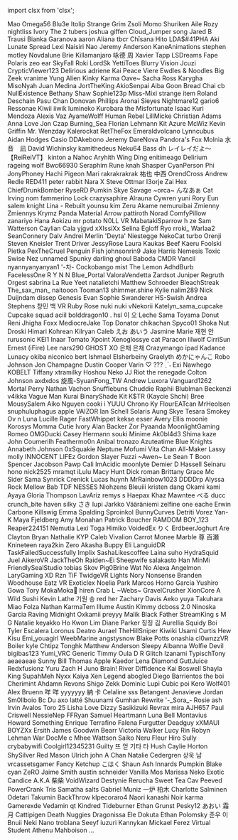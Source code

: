 ﻿import clsx from 'clsx';


<!-- Reminder that not only HTML chars have to be escaped, MDX chars also need to be (such as a space followed by an underscore). -->
<Patronelt k="0" ias="1" sp="0" >Mao</Patronelt> <Patronelt k="0" ias="0" sp="0" >Omega56</Patronelt> <Patronelt k="0" ias="1" sp="0" >Blu3e</Patronelt> <Patronelt k="0" ias="1" sp="0" >Itolip</Patronelt> <Patronelt k="0" ias="1" sp="0" >Strange Grim</Patronelt> 
<Patronelt k="0" ias="1" sp="0" >Zsoli</Patronelt> <Patronelt k="0" ias="0" sp="0" >Momo Shuriken</Patronelt> <Patronelt k="0" ias="1" sp="0" >Aile Rozy</Patronelt> <Patronelt k="0" ias="0" sp="0" >nightliss</Patronelt> <Patronelt k="0" ias="0" sp="0" >Ivory</Patronelt> 
<Patronelt k="0" ias="0" sp="0" >The 2 tubers</Patronelt> <Patronelt k="0" ias="1" sp="0" >joshua giffen</Patronelt> <Patronelt k="0" ias="0" sp="0" >Cloud&#0095;Jumper</Patronelt> <Patronelt k="0" ias="1" sp="0" >song</Patronelt> <Patronelt k="0" ias="0" sp="0" >Jared B Trausi</Patronelt> 
<Patronelt k="0" ias="0" sp="0" >Bianka Garanova</Patronelt> <Patronelt k="0" ias="0" sp="0" >aaron</Patronelt> <Patronelt k="0" ias="0" sp="0" >Aliana</Patronelt> <Patronelt k="0" ias="1" sp="0" >tbcr</Patronelt> <Patronelt k="0" ias="1" sp="0" >Chīsana Hito</Patronelt> 
<Patronelt k="0" ias="0" sp="0" >LDA&#0036;&#0035;41PHA</Patronelt> <Patronelt k="0" ias="0" sp="0" >Aki</Patronelt> <Patronelt k="0" ias="0" sp="0" >Lunate Spread</Patronelt> <Patronelt k="0" ias="0" sp="0" >Lexi</Patronelt> <Patronelt k="0" ias="0" sp="0" >Naisiri Nao</Patronelt> 
<Patronelt k="0" ias="1" sp="0" >Jeremy Anderson</Patronelt> <Patronelt k="0" ias="1" sp="0" >KaneAnimations</Patronelt> <Patronelt k="0" ias="1" sp="0" >stephen motley</Patronelt> <Patronelt k="0" ias="0" sp="0" >Novdalune</Patronelt> <Patronelt k="0" ias="0" sp="0" >Brie</Patronelt> 
<Patronelt k="0" ias="1" sp="0" >Killamanjaro</Patronelt> <Patronelt k="0" ias="1" sp="0" >咏德 周</Patronelt> <Patronelt k="0" ias="1" sp="0" >Xavier Tapp</Patronelt> <Patronelt k="0" ias="0" sp="0" >LSDreams</Patronelt> <Patronelt k="0" ias="1" sp="0" >Fape</Patronelt> 
<Patronelt k="0" ias="0" sp="0" >Polaris</Patronelt> <Patronelt k="0" ias="0" sp="0" >zeo</Patronelt> <Patronelt k="0" ias="1" sp="0" >ear</Patronelt> <Patronelt k="0" ias="1" sp="0" >SkyFall</Patronelt> <Patronelt k="0" ias="0" sp="0" >Roki</Patronelt> 
<Patronelt k="0" ias="1" sp="0" >LordSk</Patronelt> <Patronelt k="0" ias="0" sp="0" >YettiToes</Patronelt> <Patronelt k="0" ias="0" sp="0" >Blurry Vision</Patronelt> <Patronelt k="0" ias="0" sp="0" >Jcuzi</Patronelt> <Patronelt k="0" ias="1" sp="0" >CrypticViewer123</Patronelt> 
<Patronelt k="0" ias="0" sp="0" >Delirious</Patronelt> <Patronelt k="0" ias="0" sp="0" >adriene</Patronelt> <Patronelt k="0" ias="0" sp="0" >Kai Peace</Patronelt> <Patronelt k="0" ias="1" sp="0" >Viere</Patronelt> <Patronelt k="0" ias="0" sp="0" >Ewdles &#0038; Noodles</Patronelt> 
<Patronelt k="0" ias="0" sp="0" >Big Zeek</Patronelt> <Patronelt k="0" ias="1" sp="0" >vranime</Patronelt> <Patronelt k="0" ias="0" sp="0" >Yung Alien</Patronelt> <Patronelt k="0" ias="0" sp="0" >Kinky Karma</Patronelt> <Patronelt k="0" ias="1" sp="0" >Oave&#0126;</Patronelt> 
<Patronelt k="0" ias="0" sp="0" >Sacha Ross</Patronelt> <Patronelt k="0" ias="1" sp="0" >Karygha</Patronelt> <Patronelt k="0" ias="1" sp="0" >MisoNyah</Patronelt> <Patronelt k="0" ias="0" sp="0" >Juan Medina</Patronelt> <Patronelt k="0" ias="1" sp="0" >JortTheKing</Patronelt> 
<Patronelt k="0" ias="1" sp="0" >AkioSenpai</Patronelt> <Patronelt k="0" ias="0" sp="0" >Aiba</Patronelt> <Patronelt k="0" ias="1" sp="0" >Goon</Patronelt> <Patronelt k="0" ias="0" sp="0" >Bread Chai</Patronelt> <Patronelt k="0" ias="0" sp="0" >cb</Patronelt> 
<Patronelt k="0" ias="1" sp="0" >NullExistence</Patronelt> <Patronelt k="0" ias="0" sp="0" >Bethany Shaw</Patronelt> <Patronelt k="0" ias="0" sp="0" >Sophie123p</Patronelt> <Patronelt k="0" ias="0" sp="0" >Miss&#0045;Mixi</Patronelt> <Patronelt k="0" ias="1" sp="0" >strange item</Patronelt> 
<Patronelt k="0" ias="0" sp="0" >Roland Deschain</Patronelt> <Patronelt k="0" ias="1" sp="0" >Pasu Chan</Patronelt> <Patronelt k="0" ias="0" sp="0" >Donovan Phillips</Patronelt> <Patronelt k="0" ias="1" sp="0" >Aronai Sieyes</Patronelt> <Patronelt k="0" ias="0" sp="0" >Nightmare12</Patronelt> 
<Patronelt k="0" ias="0" sp="0" >gario6</Patronelt> <Patronelt k="0" ias="1" sp="0" >Ressonae</Patronelt> <Patronelt k="0" ias="1" sp="0" >Kiwii iiwik</Patronelt> <Patronelt k="0" ias="0" sp="0" >lumineko</Patronelt> <Patronelt k="0" ias="1" sp="0" >Kurobara the Misfortunate</Patronelt> 
<Patronelt k="0" ias="0" sp="0" >Isaac Kuri Mendoza</Patronelt> <Patronelt k="0" ias="1" sp="0" >Alexis Vaz</Patronelt> <Patronelt k="0" ias="0" sp="0" >AyameWolff</Patronelt> <Patronelt k="0" ias="0" sp="0" >Human Rebel</Patronelt> <Patronelt k="0" ias="1" sp="0" >LillMicke</Patronelt> 
<Patronelt k="0" ias="0" sp="0" >Christian Adams</Patronelt> <Patronelt k="0" ias="1" sp="0" >Anna Love</Patronelt> <Patronelt k="0" ias="1" sp="0" >Jon Czap</Patronelt> <Patronelt k="0" ias="1" sp="0" >Burning&#0095;Sea</Patronelt> <Patronelt k="0" ias="1" sp="0" >Florian Lehmann</Patronelt> 
<Patronelt k="0" ias="1" sp="0" >Kit Azure</Patronelt> <Patronelt k="0" ias="0" sp="0" >McWiz</Patronelt> <Patronelt k="0" ias="0" sp="0" >Kevin</Patronelt> <Patronelt k="0" ias="1" sp="0" >Griffin</Patronelt> <Patronelt k="0" ias="1" sp="0" >Mr&#0046; Wenzday</Patronelt> 
<Patronelt k="0" ias="0" sp="0" >Kalerockat</Patronelt> <Patronelt k="0" ias="0" sp="0" >RetTheFox</Patronelt> <Patronelt k="0" ias="0" sp="0" >Emeraldvolcano</Patronelt> <Patronelt k="0" ias="0" sp="0" >Lynncubus</Patronelt> <Patronelt k="0" ias="0" sp="0" >Aidan Hodges</Patronelt> 
<Patronelt k="0" ias="0" sp="0" >Casio</Patronelt> <Patronelt k="0" ias="0" sp="0" >DDAkebono</Patronelt> <Patronelt k="0" ias="1" sp="0" >Jeremy</Patronelt> <Patronelt k="0" ias="0" sp="0" >DareNova</Patronelt> <Patronelt k="0" ias="1" sp="0" >Pandora&#0039;s Fox</Patronelt> 
<Patronelt k="0" ias="1" sp="0" >Molnia</Patronelt> <Patronelt k="0" ias="1" sp="0" >水音　凪</Patronelt> <Patronelt k="0" ias="1" sp="0" >David Wichinsky</Patronelt> <Patronelt k="0" ias="0" sp="0" >kamithedeus</Patronelt> <Patronelt k="0" ias="1" sp="0" >Neku64</Patronelt> 
<Patronelt k="0" ias="0" sp="0" >Bass</Patronelt> <Patronelt k="0" ias="1" sp="0" >dh</Patronelt> <Patronelt k="0" ias="1" sp="0" >レイレイだよ～ 【ReiReiVT】</Patronelt> <Patronelt k="0" ias="0" sp="0" >kinton</Patronelt> <Patronelt k="0" ias="0" sp="0" >a</Patronelt> 
<Patronelt k="0" ias="0" sp="0" >Nahoc</Patronelt> <Patronelt k="0" ias="1" sp="0" >Aryhith</Patronelt> <Patronelt k="0" ias="0" sp="0" >Wing Ding</Patronelt> <Patronelt k="0" ias="1" sp="0" >enitimeago</Patronelt> <Patronelt k="0" ias="1" sp="0" >Delirium</Patronelt> 
<Patronelt k="0" ias="1" sp="0" >rageing wolf</Patronelt> <Patronelt k="0" ias="0" sp="0" >Bwc66930</Patronelt> <Patronelt k="0" ias="0" sp="0" >Seraphim Rune</Patronelt> <Patronelt k="0" ias="1" sp="0" >knah</Patronelt> <Patronelt k="0" ias="1" sp="0" >Shasper</Patronelt> 
<Patronelt k="0" ias="1" sp="0" >CyanPerson</Patronelt> <Patronelt k="0" ias="1" sp="0" >Phi</Patronelt> <Patronelt k="0" ias="1" sp="0" >JonyPhoney</Patronelt> <Patronelt k="0" ias="1" sp="0" >Hachi Pigeon</Patronelt> <Patronelt k="0" ias="0" sp="0" >Mari</Patronelt> 
<Patronelt k="0" ias="0" sp="0" >rakrakrakrak</Patronelt> <Patronelt k="0" ias="1" sp="0" >祐也 中西</Patronelt> <Patronelt k="0" ias="0" sp="0" >OrendCross</Patronelt> <Patronelt k="0" ias="1" sp="0" >Andrew Redle</Patronelt> <Patronelt k="0" ias="0" sp="0" >RED411</Patronelt> 
<Patronelt k="0" ias="0" sp="0" >peter rabbit</Patronelt> <Patronelt k="0" ias="0" sp="0" >Nara X</Patronelt> <Patronelt k="0" ias="1" sp="0" >Steve Ottmar</Patronelt> <Patronelt k="0" ias="1" sp="0" >I3orje</Patronelt> <Patronelt k="0" ias="0" sp="0" >Zai Hex</Patronelt> 
<Patronelt k="0" ias="0" sp="0" >ChiefDrunkBomber</Patronelt> <Patronelt k="0" ias="1" sp="0" >RyseRD</Patronelt> <Patronelt k="0" ias="1" sp="0" >Pumkin</Patronelt> <Patronelt k="0" ias="0" sp="0" >Skye Savage</Patronelt> <Patronelt k="0" ias="1" sp="0" >&#0126;orca&#0126;</Patronelt> 
<Patronelt k="0" ias="0" sp="0" >んなあぁ</Patronelt> <Patronelt k="0" ias="1" sp="0" >Cat Irving</Patronelt> <Patronelt k="0" ias="0" sp="0" >nom</Patronelt> <Patronelt k="0" ias="1" sp="0" >fammerino</Patronelt> <Patronelt k="0" ias="0" sp="0" >Lock</Patronelt> 
<Patronelt k="0" ias="0" sp="0" >crazysaphire</Patronelt> <Patronelt k="0" ias="0" sp="0" >Alrauna</Patronelt> <Patronelt k="0" ias="0" sp="0" >Cywren</Patronelt> <Patronelt k="0" ias="0" sp="0" >yuni</Patronelt> <Patronelt k="0" ias="0" sp="0" >Rory</Patronelt> 
<Patronelt k="0" ias="1" sp="0" >Eun</Patronelt> <Patronelt k="0" ias="0" sp="0" >salem knight</Patronelt> <Patronelt k="0" ias="0" sp="0" >Lina &#0045; Rebuilt</Patronelt> <Patronelt k="0" ias="1" sp="0" >younsu kim</Patronelt> <Patronelt k="0" ias="1" sp="0" >Zeru Akame</Patronelt> 
<Patronelt k="0" ias="1" sp="0" >nemuruibai</Patronelt> <Patronelt k="0" ias="1" sp="0" >Zmienny Zmiennys</Patronelt> <Patronelt k="0" ias="0" sp="0" >Krymz Panda</Patronelt> <Patronelt k="0" ias="0" sp="0" >Material Arrow</Patronelt> <Patronelt k="0" ias="0" sp="0" >pattiroth</Patronelt> 
<Patronelt k="0" ias="1" sp="0" >Norad</Patronelt> <Patronelt k="0" ias="0" sp="0" >ComfyPillow</Patronelt> <Patronelt k="0" ias="0" sp="0" >zanariyo</Patronelt> <Patronelt k="0" ias="0" sp="0" >Hana</Patronelt> <Patronelt k="0" ias="1" sp="0" >Aokizu</Patronelt> 
<Patronelt k="0" ias="0" sp="0" >mr potato</Patronelt> <Patronelt k="0" ias="0" sp="0" >N0LL VR</Patronelt> <Patronelt k="0" ias="0" sp="0" >MabatakiSparrow</Patronelt> <Patronelt k="0" ias="1" sp="0" >h ze</Patronelt> <Patronelt k="0" ias="1" sp="0" >Sam Watterson</Patronelt> 
<Patronelt k="0" ias="1" sp="0" >Caylian Cala</Patronelt> <Patronelt k="0" ias="0" sp="0" >yjgvd</Patronelt> <Patronelt k="0" ias="0" sp="0" >xXIssiXx</Patronelt> <Patronelt k="0" ias="0" sp="0" >Selina Egloff</Patronelt> <Patronelt k="0" ias="1" sp="0" >Ryo</Patronelt> 
<Patronelt k="0" ias="1" sp="0" >rroki&#0095;</Patronelt> <Patronelt k="0" ias="0" sp="0" >Warlaa2</Patronelt> <Patronelt k="0" ias="0" sp="0" >SeanConnery</Patronelt> <Patronelt k="0" ias="0" sp="0" >Dalv Andrei</Patronelt> <Patronelt k="0" ias="0" sp="0" >Merlin &#0039;Deyta&#0039; Niestegge</Patronelt> 
<Patronelt k="0" ias="1" sp="0" >NekoCat</Patronelt> <Patronelt k="0" ias="0" sp="0" >turbo</Patronelt> <Patronelt k="0" ias="0" sp="0" >Orenji</Patronelt> <Patronelt k="0" ias="1" sp="0" >Steven Kneisler</Patronelt> <Patronelt k="0" ias="0" sp="0" >Trent Driver</Patronelt> 
<Patronelt k="0" ias="0" sp="0" >JessyRose</Patronelt> <Patronelt k="0" ias="0" sp="0" >Laura Kaukas</Patronelt> <Patronelt k="0" ias="0" sp="0" >Beef Kaeru</Patronelt> <Patronelt k="0" ias="1" sp="0" >Foolski</Patronelt> <Patronelt k="0" ias="1" sp="0" >Pietka</Patronelt> 
<Patronelt k="0" ias="0" sp="0" >PexTheCruel</Patronelt> <Patronelt k="0" ias="0" sp="0" >Penguin Fish</Patronelt> <Patronelt k="0" ias="1" sp="0" >johnsonrin9</Patronelt> <Patronelt k="0" ias="0" sp="0" >Jake Harris</Patronelt> <Patronelt k="0" ias="0" sp="0" >Nemesis</Patronelt> 
<Patronelt k="0" ias="0" sp="0" >Toxic Swise</Patronelt> <Patronelt k="0" ias="0" sp="0" >Nez</Patronelt> <Patronelt k="0" ias="1" sp="0" >unnamed</Patronelt> <Patronelt k="0" ias="1" sp="0" >Spunky</Patronelt> <Patronelt k="0" ias="0" sp="0" >darling ghoul</Patronelt> 
<Patronelt k="0" ias="0" sp="0" >Baboda</Patronelt> <Patronelt k="0" ias="0" sp="0" >CMDR Vancil</Patronelt> <Patronelt k="0" ias="0" sp="0" >nyannyanyanyan1</Patronelt> <Patronelt k="0" ias="0" sp="0" >&#0039;&#0045;차&#0045;</Patronelt> <Patronelt k="0" ias="1" sp="0" >Cockobango</Patronelt> 
<Patronelt k="0" ias="1" sp="0" >mist</Patronelt> <Patronelt k="0" ias="0" sp="0" >The Lemon</Patronelt> <Patronelt k="0" ias="1" sp="0" >AdhdBurb</Patronelt> <Patronelt k="0" ias="0" sp="0" >FacelessOne</Patronelt> <Patronelt k="0" ias="0" sp="0" >R Y N N</Patronelt> 
<Patronelt k="0" ias="0" sp="0" >Blue&#0095;Portal</Patronelt> <Patronelt k="0" ias="0" sp="0" >ValoraVendetta</Patronelt> <Patronelt k="0" ias="0" sp="0" >Zardsot</Patronelt> <Patronelt k="0" ias="0" sp="0" >Juniper Regruth</Patronelt> <Patronelt k="0" ias="0" sp="0" >Orgest</Patronelt> 
<Patronelt k="0" ias="0" sp="0" >sabrina La Rue</Patronelt> <Patronelt k="0" ias="0" sp="0" >Yeet</Patronelt> <Patronelt k="0" ias="0" sp="0" >natalietchi</Patronelt> <Patronelt k="0" ias="1" sp="0" >Matthew Schroeder</Patronelt> <Patronelt k="0" ias="0" sp="0" >BleachStreak</Patronelt> 
<Patronelt k="0" ias="1" sp="0" >The&#0095;sax&#0095;man&#0095;</Patronelt> <Patronelt k="0" ias="0" sp="0" >naitooon</Patronelt> <Patronelt k="0" ias="0" sp="0" >Tooman13</Patronelt> <Patronelt k="0" ias="0" sp="0" >shimmer&#0046;shine</Patronelt> <Patronelt k="0" ias="0" sp="0" >Kylie</Patronelt> 
<Patronelt k="0" ias="1" sp="0" >nalim289</Patronelt> <Patronelt k="0" ias="0" sp="0" >Nick Duijndam</Patronelt> <Patronelt k="0" ias="0" sp="0" >dissep</Patronelt> <Patronelt k="0" ias="0" sp="0" >Genesis Evan</Patronelt> <Patronelt k="0" ias="0" sp="0" >Sophie</Patronelt> 
<Patronelt k="0" ias="1" sp="0" >Swanderer</Patronelt> <Patronelt k="0" ias="0" sp="0" >HS&#0045;Swish</Patronelt> <Patronelt k="0" ias="0" sp="0" >Andrea Stephens</Patronelt> <Patronelt k="0" ias="1" sp="0" >창민 백</Patronelt> <Patronelt k="0" ias="0" sp="0" >VR Ruby Rose</Patronelt> 
<Patronelt k="0" ias="0" sp="0" >nuki nuki</Patronelt> <Patronelt k="0" ias="0" sp="0" >vNekorii</Patronelt> <Patronelt k="0" ias="0" sp="0" >Katelyn&#0095;sama&#0095;cupcake Cupcake squad</Patronelt> <Patronelt k="0" ias="0" sp="0" >aciil</Patronelt> <Patronelt k="0" ias="1" sp="0" >bolddragon10 &#0046;</Patronelt> 
<Patronelt k="0" ias="0" sp="0" >hsl</Patronelt> <Patronelt k="0" ias="0" sp="0" >이 오</Patronelt> <Patronelt k="0" ias="1" sp="0" >Leche Sama</Patronelt> <Patronelt k="0" ias="0" sp="0" >Toyama</Patronelt> <Patronelt k="0" ias="0" sp="0" >Donut</Patronelt> 
<Patronelt k="0" ias="0" sp="0" >Reni</Patronelt> <Patronelt k="0" ias="0" sp="0" >Jhigha</Patronelt> <Patronelt k="0" ias="0" sp="0" >Foxx</Patronelt> <Patronelt k="0" ias="0" sp="0" >MediocreJake</Patronelt> <Patronelt k="0" ias="0" sp="0" >Top Donator</Patronelt> 
<Patronelt k="0" ias="0" sp="0" >chikachan</Patronelt> <Patronelt k="0" ias="0" sp="0" >Spyco01</Patronelt> <Patronelt k="0" ias="0" sp="0" >Shoka Nut</Patronelt> <Patronelt k="0" ias="0" sp="0" >Droski</Patronelt> <Patronelt k="0" ias="1" sp="0" >Himari</Patronelt> 
<Patronelt k="0" ias="1" sp="0" >Kohrean</Patronelt> <Patronelt k="0" ias="0" sp="0" >Kilryan</Patronelt> <Patronelt k="0" ias="1" sp="0" >Caleb</Patronelt> <Patronelt k="0" ias="1" sp="0" >えお あいう</Patronelt> <Patronelt k="0" ias="0" sp="0" >Jasmine Marie</Patronelt> 
<Patronelt k="0" ias="0" sp="0" >재현 안</Patronelt> <Patronelt k="0" ias="0" sp="0" >rurusonic</Patronelt> <Patronelt k="0" ias="1" sp="0" >KEI1</Patronelt> <Patronelt k="0" ias="0" sp="0" >Inaar</Patronelt> <Patronelt k="0" ias="1" sp="0" >Tomato</Patronelt> 
<Patronelt k="0" ias="1" sp="0" >Xpoint</Patronelt> <Patronelt k="0" ias="0" sp="0" >Xenoglossye</Patronelt> <Patronelt k="0" ias="1" sp="0" >cat</Patronelt> <Patronelt k="0" ias="0" sp="0" >Paracon</Patronelt> <Patronelt k="0" ias="1" sp="0" >lilwolf</Patronelt> 
<Patronelt k="0" ias="0" sp="0" >CirriSun</Patronelt> <Patronelt k="0" ias="0" sp="0" >Ernest &#0040;iFire&#0041; Lee</Patronelt> <Patronelt k="0" ias="0" sp="0" >nars290</Patronelt> <Patronelt k="0" ias="0" sp="0" >GHOST XO</Patronelt> <Patronelt k="0" ias="1" sp="0" >은채 은채</Patronelt> 
<Patronelt k="0" ias="1" sp="0" >Crazymango</Patronelt> <Patronelt k="0" ias="0" sp="0" >ipad</Patronelt> <Patronelt k="0" ias="0" sp="0" >Kadance Lunacy</Patronelt> <Patronelt k="0" ias="0" sp="0" >okiba niconico</Patronelt> <Patronelt k="0" ias="0" sp="0" >bert</Patronelt> 
<Patronelt k="0" ias="1" sp="0" >Ishmael Elsherbeiny</Patronelt> <Patronelt k="0" ias="1" sp="0" >Graelyth</Patronelt> <Patronelt k="0" ias="0" sp="0" >めかにゃんこ</Patronelt> <Patronelt k="0" ias="1" sp="0" >Robo Johnson</Patronelt> <Patronelt k="0" ias="1" sp="0" >Jon Champagne</Patronelt> 
<Patronelt k="0" ias="1" sp="0" >Dustin Cooper</Patronelt> <Patronelt k="0" ias="1" sp="0" >Varin</Patronelt> <Patronelt k="0" ias="0" sp="0" >♡ &#0063;&#0063;&#0063; ˎˊ˗</Patronelt> <Patronelt k="0" ias="0" sp="0" >Exi Nawhego</Patronelt> <Patronelt k="0" ias="1" sp="0" >KOBELT</Patronelt> 
<Patronelt k="0" ias="0" sp="0" >Tiffany</Patronelt> <Patronelt k="0" ias="0" sp="0" >xtramilky</Patronelt> <Patronelt k="0" ias="0" sp="0" >Hoshou Neko</Patronelt> <Patronelt k="0" ias="1" sp="0" >JJ</Patronelt> <Patronelt k="0" ias="1" sp="0" >Riot the renegade</Patronelt> 
<Patronelt k="0" ias="1" sp="0" >Colton Johnson</Patronelt> <Patronelt k="0" ias="0" sp="0" >axdxdos</Patronelt> <Patronelt k="0" ias="0" sp="0" >旋風&#0045;SyuanFong&#0095;TW</Patronelt> <Patronelt k="0" ias="0" sp="0" >Andrew</Patronelt> <Patronelt k="0" ias="1" sp="0" >Luxora</Patronelt> 
<Patronelt k="0" ias="0" sp="0" >Vanguard1262</Patronelt> <Patronelt k="0" ias="0" sp="0" >Mortal</Patronelt> <Patronelt k="0" ias="0" sp="0" >Perry</Patronelt> <Patronelt k="0" ias="0" sp="0" >Nathan Vachon</Patronelt> <Patronelt k="0" ias="0" sp="0" >Snufflebuns</Patronelt> 
<Patronelt k="0" ias="0" sp="0" >Chuddie</Patronelt> <Patronelt k="0" ias="1" sp="0" >Raphii</Patronelt> <Patronelt k="0" ias="1" sp="0" >Blublman</Patronelt> <Patronelt k="0" ias="0" sp="0" >Beckenzi</Patronelt> <Patronelt k="0" ias="1" sp="0" >v4ikka</Patronelt> 
<Patronelt k="0" ias="0" sp="0" >Vague Man</Patronelt> <Patronelt k="0" ias="1" sp="0" >Kurai</Patronelt> <Patronelt k="0" ias="0" sp="0" >BinaryShade</Patronelt> <Patronelt k="0" ias="1" sp="0" >Kit</Patronelt> <Patronelt k="0" ias="0" sp="0" >K&#0036;TR &#0040;Kaycie Shchi&#0041;</Patronelt> 
<Patronelt k="0" ias="0" sp="0" >Bree</Patronelt> <Patronelt k="0" ias="0" sp="0" >MousySalem</Patronelt> <Patronelt k="0" ias="1" sp="0" >Aiko Nguyen</Patronelt> <Patronelt k="0" ias="0" sp="0" >cooki i</Patronelt> <Patronelt k="0" ias="0" sp="0" >YUUU</Patronelt> 
<Patronelt k="0" ias="1" sp="0" >Chrono Ky</Patronelt> <Patronelt k="0" ias="0" sp="0" >FlourEATcan</Patronelt> <Patronelt k="0" ias="0" sp="0" >MrHeolsen</Patronelt> <Patronelt k="0" ias="1" sp="0" >snuphuluphagus</Patronelt> <Patronelt k="0" ias="0" sp="0" >apple</Patronelt> 
<Patronelt k="0" ias="1" sp="0" >VAIZOR</Patronelt> <Patronelt k="0" ias="1" sp="0" >Ian Schell</Patronelt> <Patronelt k="0" ias="1" sp="0" >Solaris Aung</Patronelt> <Patronelt k="0" ias="1" sp="0" >Skye</Patronelt> <Patronelt k="0" ias="1" sp="0" >Tesara</Patronelt> 
<Patronelt k="0" ias="0" sp="0" >Smokey Ov</Patronelt> <Patronelt k="0" ias="0" sp="0" >n</Patronelt> <Patronelt k="0" ias="1" sp="0" >Luna Lucille</Patronelt> <Patronelt k="0" ias="0" sp="0" >Rager</Patronelt> <Patronelt k="0" ias="0" sp="0" >FastWhippet</Patronelt> 
<Patronelt k="0" ias="1" sp="0" >kekse esser</Patronelt> <Patronelt k="0" ias="0" sp="0" >Avery Ellis</Patronelt> <Patronelt k="0" ias="0" sp="0" >moonie</Patronelt> <Patronelt k="0" ias="0" sp="0" >Korosys</Patronelt> <Patronelt k="0" ias="1" sp="0" >Momma Cutie</Patronelt> 
<Patronelt k="0" ias="1" sp="0" >Ivory</Patronelt> <Patronelt k="0" ias="0" sp="0" >Alan Backer</Patronelt> <Patronelt k="0" ias="1" sp="0" >Zor</Patronelt> <Patronelt k="0" ias="1" sp="0" >Pyaanda</Patronelt> <Patronelt k="0" ias="0" sp="0" >MoonlightGaming</Patronelt> 
<Patronelt k="0" ias="0" sp="0" >Romeo</Patronelt> <Patronelt k="0" ias="1" sp="0" >OMGDucki</Patronelt> <Patronelt k="0" ias="0" sp="0" >Casey Hermann</Patronelt> <Patronelt k="0" ias="0" sp="0" >souki</Patronelt> <Patronelt k="0" ias="0" sp="0" >Minime</Patronelt> 
<Patronelt k="0" ias="0" sp="0" >Ak0bl4d3</Patronelt> <Patronelt k="0" ias="0" sp="0" >Shima kaze</Patronelt> <Patronelt k="0" ias="0" sp="0" >John Coumerilh</Patronelt> <Patronelt k="0" ias="0" sp="0" >Feathermo0n</Patronelt> <Patronelt k="0" ias="0" sp="0" >Anibal</Patronelt> 
<Patronelt k="0" ias="1" sp="0" >tronazo</Patronelt> <Patronelt k="0" ias="0" sp="0" >Azuteatime</Patronelt> <Patronelt k="0" ias="0" sp="0" >Blue Knights</Patronelt> <Patronelt k="0" ias="1" sp="0" >Annabeth Johnson</Patronelt> <Patronelt k="0" ias="1" sp="0" >0xSquakie</Patronelt> 
<Patronelt k="0" ias="1" sp="0" >Neptune Mofumi</Patronelt> <Patronelt k="0" ias="1" sp="0" >Vita Chan</Patronelt> <Patronelt k="0" ias="0" sp="0" >All&#0045;Maker</Patronelt> <Patronelt k="0" ias="1" sp="0" >Lassy</Patronelt> <Patronelt k="0" ias="1" sp="0" >molly</Patronelt> 
<Patronelt k="0" ias="1" sp="0" >INNOCENT LIFEz</Patronelt> <Patronelt k="0" ias="1" sp="0" >Gordon Slayer</Patronelt> <Patronelt k="0" ias="0" sp="0" >Fuzzi</Patronelt> <Patronelt k="0" ias="1" sp="0" >&#0126;Awen&#0126;</Patronelt> <Patronelt k="0" ias="0" sp="0" >Le Sean T Boon</Patronelt> 
<Patronelt k="0" ias="0" sp="0" >Spencer Jacobson</Patronelt> <Patronelt k="0" ias="0" sp="0" >Pawp</Patronelt> <Patronelt k="0" ias="1" sp="0" >Cali</Patronelt> <Patronelt k="0" ias="0" sp="0" >ImAcidic</Patronelt> <Patronelt k="0" ias="1" sp="0" >moonlyte</Patronelt> 
<Patronelt k="0" ias="1" sp="0" >Demier D Hassell</Patronelt> <Patronelt k="0" ias="0" sp="0" >Seinaru hono</Patronelt> <Patronelt k="0" ias="1" sp="0" >nick2525</Patronelt> <Patronelt k="0" ias="0" sp="0" >mramqt</Patronelt> <Patronelt k="0" ias="1" sp="0" >iLulu</Patronelt> 
<Patronelt k="0" ias="1" sp="0" >Macy Hunt</Patronelt> <Patronelt k="0" ias="0" sp="0" >Dick roman</Patronelt> <Patronelt k="0" ias="0" sp="0" >Brittany</Patronelt> <Patronelt k="0" ias="1" sp="0" >Grace Mc</Patronelt> <Patronelt k="0" ias="1" sp="0" >Sider Sama</Patronelt> 
<Patronelt k="0" ias="1" sp="0" >Synrick Crenick</Patronelt> <Patronelt k="0" ias="1" sp="0" >Lucas huynh</Patronelt> <Patronelt k="0" ias="0" sp="0" >MrRainbow1023</Patronelt> <Patronelt k="0" ias="1" sp="0" >DDDDrp</Patronelt> <Patronelt k="0" ias="0" sp="0" >Alyssa Rock</Patronelt> 
<Patronelt k="0" ias="0" sp="0" >Mellow</Patronelt> <Patronelt k="0" ias="1" sp="0" >Bab</Patronelt> <Patronelt k="0" ias="1" sp="0" >TDF</Patronelt> <Patronelt k="0" ias="1" sp="0" >NESSES</Patronelt> <Patronelt k="0" ias="0" sp="0" >Niohzens</Patronelt> 
<Patronelt k="0" ias="0" sp="0" >Bleuiii</Patronelt> <Patronelt k="0" ias="1" sp="0" >kristen dang</Patronelt> <Patronelt k="0" ias="0" sp="0" >Okami kami</Patronelt> <Patronelt k="0" ias="0" sp="0" >Ayaya</Patronelt> <Patronelt k="0" ias="1" sp="0" >Gloria Thompson</Patronelt> 
<Patronelt k="0" ias="0" sp="0" >LavAriz</Patronelt> <Patronelt k="0" ias="1" sp="0" >remys s</Patronelt> <Patronelt k="0" ias="1" sp="0" >Haepax</Patronelt> <Patronelt k="0" ias="1" sp="0" >Khaz</Patronelt> <Patronelt k="0" ias="1" sp="0" >Mawntee</Patronelt> 
<Patronelt k="0" ias="1" sp="0" >べる</Patronelt> <Patronelt k="0" ias="0" sp="0" >ducc</Patronelt> <Patronelt k="0" ias="1" sp="0" >crunch&#0095;bite</Patronelt> <Patronelt k="0" ias="1" sp="0" >haven silky</Patronelt> <Patronelt k="0" ias="1" sp="0" >さき</Patronelt> 
<Patronelt k="0" ias="0" sp="0" >lupi</Patronelt> <Patronelt k="0" ias="1" sp="0" >Jarkko Vääräniemi</Patronelt> <Patronelt k="0" ias="0" sp="0" >zelfine</Patronelt> <Patronelt k="0" ias="0" sp="0" >one eache</Patronelt> <Patronelt k="0" ias="1" sp="0" >Erwin Carbone</Patronelt> 
<Patronelt k="0" ias="1" sp="0" >Killswig</Patronelt> <Patronelt k="0" ias="0" sp="0" >Emma Spalding</Patronelt> <Patronelt k="0" ias="1" sp="0" >Sproinkol</Patronelt> <Patronelt k="0" ias="1" sp="0" >BunnyCurves</Patronelt> <Patronelt k="0" ias="1" sp="0" >Detriti Vorez</Patronelt> 
<Patronelt k="0" ias="1" sp="0" >Yan&#0045;K</Patronelt> <Patronelt k="0" ias="0" sp="0" >Maya Fjeldberg</Patronelt> <Patronelt k="0" ias="0" sp="0" >Amy Monahan</Patronelt> <Patronelt k="0" ias="1" sp="0" >Patrick Boucher</Patronelt> <Patronelt k="0" ias="0" sp="0" >RAMDOM BOY&#0095;123</Patronelt> 
<Patronelt k="0" ias="1" sp="0" >Reaper224151</Patronelt> <Patronelt k="0" ias="1" sp="0" >Nemutia</Patronelt> <Patronelt k="0" ias="1" sp="0" >Lexi</Patronelt> <Patronelt k="0" ias="0" sp="0" >Toga Himiko</Patronelt> <Patronelt k="0" ias="0" sp="0" >VoidedEx</Patronelt> 
<Patronelt k="0" ias="1" sp="0" >りく</Patronelt> <Patronelt k="0" ias="0" sp="0" >ErdbeerJoghurt</Patronelt> <Patronelt k="0" ias="0" sp="0" >Are</Patronelt> <Patronelt k="0" ias="1" sp="0" >Clayton Bryan</Patronelt> <Patronelt k="0" ias="0" sp="0" >Nathalie</Patronelt> 
<Patronelt k="0" ias="0" sp="0" >KYP</Patronelt> <Patronelt k="0" ias="0" sp="0" >Caleb</Patronelt> <Patronelt k="0" ias="1" sp="0" >Vivalion</Patronelt> <Patronelt k="0" ias="0" sp="0" >Carrot Monee</Patronelt> <Patronelt k="0" ias="1" sp="0" >Marble</Patronelt> 
<Patronelt k="0" ias="1" sp="0" >尊 百瀬</Patronelt> <Patronelt k="0" ias="1" sp="0" >Knineteen</Patronelt> <Patronelt k="0" ias="1" sp="0" >raya2kin</Patronelt> <Patronelt k="0" ias="1" sp="0" >Zero Akasha</Patronelt> <Patronelt k="0" ias="0" sp="0" >Buppy</Patronelt> 
<Patronelt k="0" ias="0" sp="0" >Eli</Patronelt> <Patronelt k="0" ias="0" sp="0" >LanguidDR</Patronelt> <Patronelt k="0" ias="0" sp="0" >TaskFailedSuccessfully</Patronelt> <Patronelt k="0" ias="0" sp="0" >Implix</Patronelt> <Patronelt k="0" ias="1" sp="0" >SashaLikescoffee</Patronelt> 
<Patronelt k="0" ias="0" sp="0" >Laina</Patronelt> <Patronelt k="0" ias="1" sp="0" >suho</Patronelt> <Patronelt k="0" ias="1" sp="0" >HydraSquid</Patronelt> <Patronelt k="0" ias="0" sp="0" >Juel</Patronelt> <Patronelt k="0" ias="0" sp="0" >AikeroVR</Patronelt> 
<Patronelt k="0" ias="1" sp="0" >JackTheOh</Patronelt> <Patronelt k="0" ias="0" sp="0" >Raiden&#0126;Ei</Patronelt> <Patronelt k="0" ias="1" sp="0" >Sheepwife</Patronelt> <Patronelt k="0" ias="0" sp="0" >salakasto</Patronelt> <Patronelt k="0" ias="1" sp="0" >Han MinMi</Patronelt> 
<Patronelt k="0" ias="0" sp="0" >FriendlySealStudio</Patronelt> <Patronelt k="0" ias="1" sp="0" >tobias Skov</Patronelt> <Patronelt k="0" ias="1" sp="0" >Pig0Brine</Patronelt> <Patronelt k="0" ias="0" sp="0" >Wat No</Patronelt> <Patronelt k="0" ias="0" sp="0" >Alexa Angelmon</Patronelt> 
<Patronelt k="0" ias="0" sp="0" >LaryGaming XD</Patronelt> <Patronelt k="0" ias="0" sp="0" >Rzn TiF</Patronelt> <Patronelt k="0" ias="0" sp="0" >TwidgeVR</Patronelt> <Patronelt k="0" ias="0" sp="0" >Lights</Patronelt> <Patronelt k="0" ias="1" sp="0" >Nory Nonsense</Patronelt> 
<Patronelt k="0" ias="1" sp="0" >Branden Woodhouse</Patronelt> <Patronelt k="0" ias="0" sp="0" >Eatz VR</Patronelt> <Patronelt k="0" ias="0" sp="0" >Exoticlex</Patronelt> <Patronelt k="0" ias="0" sp="0" >Noelia Park</Patronelt> <Patronelt k="0" ias="1" sp="0" >Marcos Horno García</Patronelt> 
<Patronelt k="0" ias="0" sp="0" >Yushiro Gowa</Patronelt> <Patronelt k="0" ias="0" sp="0" >Tory</Patronelt> <Patronelt k="0" ias="0" sp="0" >MokaMoka🩷</Patronelt> <Patronelt k="0" ias="1" sp="0" >hiren</Patronelt> <Patronelt k="0" ias="0" sp="0" >Crab L</Patronelt> 
<Patronelt k="0" ias="0" sp="0" >&#0126;Webs&#0126;</Patronelt> <Patronelt k="0" ias="0" sp="0" >GravelCrusher</Patronelt> <Patronelt k="0" ias="1" sp="0" >XionCore</Patronelt> <Patronelt k="0" ias="1" sp="0" >A Wild Sushi</Patronelt> <Patronelt k="0" ias="0" sp="0" >Kevin Lathe</Patronelt> 
<Patronelt k="0" ias="1" sp="0" >기원 송</Patronelt> <Patronelt k="0" ias="1" sp="0" >red her</Patronelt> <Patronelt k="0" ias="0" sp="0" >Zachary Davis</Patronelt> <Patronelt k="0" ias="0" sp="0" >Aeko</Patronelt> <Patronelt k="0" ias="1" sp="0" >yuya Takuhara</Patronelt> 
<Patronelt k="0" ias="0" sp="0" >Miao</Patronelt> <Patronelt k="0" ias="0" sp="0" >Folza</Patronelt> <Patronelt k="0" ias="1" sp="0" >Nathan</Patronelt> <Patronelt k="0" ias="0" sp="0" >KarmaTem</Patronelt> <Patronelt k="0" ias="1" sp="0" >Illume</Patronelt> 
<Patronelt k="0" ias="0" sp="0" >Austin</Patronelt> <Patronelt k="0" ias="1" sp="0" >Klmmy</Patronelt> <Patronelt k="0" ias="0" sp="0" >dcboss 2&#0046;0</Patronelt> <Patronelt k="0" ias="0" sp="0" >Ninoska Garcia</Patronelt> <Patronelt k="0" ias="1" sp="0" >Raving Midnight</Patronelt> 
<Patronelt k="0" ias="1" sp="0" >Oxkamii</Patronelt> <Patronelt k="0" ias="1" sp="0" >preyyy</Patronelt> <Patronelt k="0" ias="0" sp="0" >Malik Black</Patronelt> <Patronelt k="0" ias="1" sp="0" >Father</Patronelt> <Patronelt k="0" ias="1" sp="0" >StreamKing s</Patronelt> 
<Patronelt k="0" ias="0" sp="0" >M G</Patronelt> <Patronelt k="0" ias="0" sp="0" >Natalie</Patronelt> <Patronelt k="0" ias="1" sp="0" >keyakko</Patronelt> <Patronelt k="0" ias="1" sp="0" >Ho Kwon Lim</Patronelt> <Patronelt k="0" ias="1" sp="0" >Diane Parker</Patronelt> 
<Patronelt k="0" ias="1" sp="0" >징징 김</Patronelt> <Patronelt k="0" ias="1" sp="0" >Aurellia</Patronelt> <Patronelt k="0" ias="0" sp="0" >Squidy Boi</Patronelt> <Patronelt k="0" ias="1" sp="0" >Tyler Escalera</Patronelt> <Patronelt k="0" ias="1" sp="0" >Loronus Deatro</Patronelt> 
<Patronelt k="0" ias="0" sp="0" >Aurael</Patronelt> <Patronelt k="0" ias="0" sp="0" >TheHillSniper</Patronelt> <Patronelt k="0" ias="1" sp="0" >Kiwiki Usami</Patronelt> <Patronelt k="0" ias="0" sp="0" >Curtis Hew</Patronelt> <Patronelt k="0" ias="1" sp="0" >Kisu</Patronelt> 
<Patronelt k="0" ias="0" sp="0" >Emi&#0095;youagirl</Patronelt> <Patronelt k="0" ias="0" sp="0" >WeebMarine</Patronelt> <Patronelt k="0" ias="1" sp="0" >angstysnow</Patronelt> <Patronelt k="0" ias="0" sp="0" >Blake Potts</Patronelt> <Patronelt k="0" ias="0" sp="0" >onashia</Patronelt> 
<Patronelt k="0" ias="0" sp="0" >cl0wnzzVR</Patronelt> <Patronelt k="0" ias="0" sp="0" >Boiler</Patronelt> <Patronelt k="0" ias="0" sp="0" >kyle</Patronelt> <Patronelt k="0" ias="0" sp="0" >Chtipz Tonghk</Patronelt> <Patronelt k="0" ias="1" sp="0" >Matthew Anderson</Patronelt> 
<Patronelt k="0" ias="0" sp="0" >Sleepy</Patronelt> <Patronelt k="0" ias="0" sp="0" >Albanna</Patronelt> <Patronelt k="0" ias="1" sp="0" >Wolfie Devil</Patronelt> <Patronelt k="0" ias="0" sp="0" >bigibas123</Patronelt> <Patronelt k="0" ias="1" sp="0" >Yumi&#0095;VRC</Patronelt> 
<Patronelt k="0" ias="1" sp="0" >Generic Timmy</Patronelt> <Patronelt k="0" ias="0" sp="0" >Oula</Patronelt> <Patronelt k="0" ias="1" sp="0" >D R</Patronelt> <Patronelt k="0" ias="0" sp="0" >Glitch Izanami</Patronelt> <Patronelt k="0" ias="0" sp="0" >TypischTony</Patronelt> 
<Patronelt k="0" ias="1" sp="0" >aeaeaeae</Patronelt> <Patronelt k="0" ias="1" sp="0" >Sunny</Patronelt> <Patronelt k="0" ias="0" sp="0" >Bill Thomas</Patronelt> <Patronelt k="0" ias="1" sp="0" >Apple</Patronelt> <Patronelt k="0" ias="1" sp="0" >Kaedor</Patronelt> 
<Patronelt k="0" ias="1" sp="0" >Lena Diamond</Patronelt> <Patronelt k="0" ias="1" sp="0" >GuttJuice</Patronelt> <Patronelt k="0" ias="1" sp="0" >Redxfusionz</Patronelt> <Patronelt k="0" ias="1" sp="0" >Yuru</Patronelt> <Patronelt k="0" ias="1" sp="0" >Zach H</Patronelt> 
<Patronelt k="0" ias="1" sp="0" >Juno Brain&#0033;</Patronelt> <Patronelt k="0" ias="1" sp="0" >River Diffidence</Patronelt> <Patronelt k="0" ias="1" sp="0" >Kai Boswell</Patronelt> <Patronelt k="0" ias="1" sp="0" >Shayla King</Patronelt> <Patronelt k="0" ias="1" sp="0" >SupahMeh</Patronelt> 
<Patronelt k="0" ias="1" sp="0" >Nyxx</Patronelt> <Patronelt k="0" ias="1" sp="0" >Kaiya</Patronelt> <Patronelt k="0" ias="1" sp="0" >Xen Legend</Patronelt> <Patronelt k="0" ias="1" sp="0" >abogled</Patronelt> <Patronelt k="0" ias="1" sp="0" >Diego Barrientos</Patronelt> 
<Patronelt k="0" ias="1" sp="0" >the boi</Patronelt> <Patronelt k="0" ias="1" sp="0" >Cherimint</Patronelt> <Patronelt k="0" ias="1" sp="0" >Ahdamn</Patronelt> <Patronelt k="0" ias="1" sp="0" >Revons</Patronelt> <Patronelt k="0" ias="1" sp="0" >Shigo</Patronelt> 
<Patronelt k="0" ias="1" sp="0" >Zekk</Patronelt> <Patronelt k="0" ias="1" sp="0" >Dominic</Patronelt> <Patronelt k="0" ias="1" sp="0" >Lupi</Patronelt> <Patronelt k="0" ias="1" sp="0" >Cubic</Patronelt> <Patronelt k="0" ias="1" sp="0" >poi Kero</Patronelt> 
<Patronelt k="0" ias="1" sp="0" >Wolf401</Patronelt> <Patronelt k="0" ias="1" sp="0" >Alex Bruenn</Patronelt> <Patronelt k="0" ias="1" sp="0" >咩 咩</Patronelt> <Patronelt k="0" ias="1" sp="0" >yyyyyyy</Patronelt> <Patronelt k="0" ias="1" sp="0" >納 卡</Patronelt> 
<Patronelt k="0" ias="1" sp="0" >Celaline</Patronelt> <Patronelt k="0" ias="1" sp="0" >sss</Patronelt> <Patronelt k="0" ias="1" sp="0" >Betangent</Patronelt> <Patronelt k="0" ias="1" sp="0" >Jenavieve Jordan</Patronelt> <Patronelt k="0" ias="1" sp="0" >Sm0llboio</Patronelt> 
<Patronelt k="0" ias="1" sp="0" >Bc Du</Patronelt> <Patronelt k="0" ias="1" sp="0" >axo latté</Patronelt> <Patronelt k="0" ias="1" sp="0" >Shuunami</Patronelt> <Patronelt k="0" ias="1" sp="0" >Gumhan</Patronelt> <Patronelt k="0" ias="1" sp="0" >Rewrite</Patronelt> 
<Patronelt k="0" ias="1" sp="0" >&#0039;&#0045;&#0095;Sora&#0095;&#0045;</Patronelt> <Patronelt k="0" ias="1" sp="0" >Rosie</Patronelt> <Patronelt k="0" ias="1" sp="0" >ash</Patronelt> <Patronelt k="0" ias="1" sp="0" >Irvin Avalos</Patronelt> <Patronelt k="0" ias="1" sp="0" >Toro 25</Patronelt> 
<Patronelt k="0" ias="1" sp="0" >Lisha Love</Patronelt> <Patronelt k="0" ias="1" sp="0" >Dizzy</Patronelt> <Patronelt k="0" ias="1" sp="0" >Sasikizuki</Patronelt> <Patronelt k="0" ias="1" sp="0" >Revrax</Patronelt> <Patronelt k="0" ias="1" sp="0" >mira</Patronelt> 
<Patronelt k="0" ias="1" sp="0" >AJH657</Patronelt> <Patronelt k="0" ias="1" sp="0" >Paul Criswell</Patronelt> <Patronelt k="0" ias="1" sp="0" >NessieNep</Patronelt> <Patronelt k="0" ias="1" sp="0" >FFRyan</Patronelt> <Patronelt k="0" ias="1" sp="0" >Samuel Heartmann</Patronelt> 
<Patronelt k="0" ias="1" sp="0" >Luna Bell</Patronelt> <Patronelt k="0" ias="0" sp="0" >Montavius Howard</Patronelt> <Patronelt k="0" ias="0" sp="0" >Something</Patronelt> <Patronelt k="0" ias="0" sp="0" >Enrique Terrafino</Patronelt> <Patronelt k="0" ias="0" sp="0" >Falena Furgutter</Patronelt> 
<Patronelt k="0" ias="0" sp="0" >Deadguy</Patronelt> <Patronelt k="0" ias="0" sp="0" >xXMAUI BOYZXx</Patronelt> <Patronelt k="0" ias="0" sp="0" >Ersith</Patronelt> <Patronelt k="0" ias="0" sp="0" >James Goodwin</Patronelt> <Patronelt k="0" ias="0" sp="0" >Bearr</Patronelt> 
<Patronelt k="0" ias="0" sp="0" >Victoria Walker</Patronelt> <Patronelt k="0" ias="0" sp="0" >Lucy Rin</Patronelt> <Patronelt k="0" ias="0" sp="0" >Robyn Lehman</Patronelt> <Patronelt k="0" ias="0" sp="0" >War</Patronelt> <Patronelt k="0" ias="0" sp="0" >DocMe</Patronelt> 
<Patronelt k="0" ias="0" sp="0" >c</Patronelt> <Patronelt k="0" ias="0" sp="0" >Mhee Wattson</Patronelt> <Patronelt k="0" ias="0" sp="0" >Saiko Neru</Patronelt> <Patronelt k="0" ias="0" sp="0" >Fleur</Patronelt> <Patronelt k="0" ias="0" sp="0" >Hiro</Patronelt> 
<Patronelt k="0" ias="0" sp="0" >Sully</Patronelt> <Patronelt k="0" ias="0" sp="0" >crybabywifi</Patronelt> <Patronelt k="0" ias="0" sp="0" >Coolgirl12345231</Patronelt> <Patronelt k="0" ias="0" sp="0" >Guilty</Patronelt> <Patronelt k="0" ias="0" sp="0" >뜨 얻</Patronelt> 
<Patronelt k="0" ias="0" sp="0" >기타 타</Patronelt> <Patronelt k="0" ias="0" sp="0" >Hush</Patronelt> <Patronelt k="0" ias="0" sp="0" >Caylie Horton</Patronelt> <Patronelt k="0" ias="0" sp="0" >ShySilver Red</Patronelt> <Patronelt k="0" ias="0" sp="0" >Mason Ulrich</Patronelt> 
<Patronelt k="0" ias="0" sp="0" >john A Chan</Patronelt> <Patronelt k="0" ias="0" sp="0" >Natalie Cedergren</Patronelt> <Patronelt k="0" ias="0" sp="0" >상욱 남</Patronelt> <Patronelt k="0" ias="0" sp="0" >vrcassetsgamer</Patronelt> <Patronelt k="0" ias="0" sp="0" >Fancy Ketchup</Patronelt> 
<Patronelt k="0" ias="0" sp="0" >こはく</Patronelt> <Patronelt k="0" ias="0" sp="0" >Shaun</Patronelt> <Patronelt k="0" ias="0" sp="0" >Ash Innards</Patronelt> <Patronelt k="0" ias="0" sp="0" >Pumpkin</Patronelt> <Patronelt k="0" ias="0" sp="0" >Blake</Patronelt> 
<Patronelt k="0" ias="0" sp="0" >cyan</Patronelt> <Patronelt k="0" ias="0" sp="0" >ZeRO</Patronelt> <Patronelt k="0" ias="0" sp="0" >Jaime Smith</Patronelt> <Patronelt k="0" ias="0" sp="0" >austin schneider</Patronelt> <Patronelt k="0" ias="0" sp="0" >Vanilla</Patronelt> 
<Patronelt k="0" ias="0" sp="0" >Mos</Patronelt> <Patronelt k="0" ias="0" sp="0" >Marissa</Patronelt> <Patronelt k="0" ias="0" sp="0" >Neko</Patronelt> <Patronelt k="0" ias="0" sp="0" >Exotic</Patronelt> <Patronelt k="0" ias="0" sp="0" >Candice</Patronelt> 
<Patronelt k="0" ias="0" sp="0" >A&#0046;K&#0046;A 柴柴</Patronelt> <Patronelt k="0" ias="0" sp="0" >VoidWizard</Patronelt> <Patronelt k="0" ias="0" sp="0" >Destynie Rerucha</Patronelt> <Patronelt k="0" ias="0" sp="0" >Sweet Tea</Patronelt> <Patronelt k="0" ias="0" sp="0" >Cav</Patronelt> 
<Patronelt k="0" ias="0" sp="0" >Peeved</Patronelt> <Patronelt k="0" ias="0" sp="0" >PowerCrank</Patronelt> <Patronelt k="0" ias="0" sp="0" >Tris</Patronelt> <Patronelt k="0" ias="0" sp="0" >Samatha salts</Patronelt> <Patronelt k="0" ias="0" sp="0" >Gabriel Muniz</Patronelt> 
<Patronelt k="0" ias="0" sp="0" >一炉 柏木</Patronelt> <Patronelt k="0" ias="0" sp="0" >Charlotte Salminen</Patronelt> <Patronelt k="0" ias="0" sp="0" >Odetari</Patronelt> <Patronelt k="0" ias="0" sp="0" >Takumin</Patronelt> <Patronelt k="0" ias="0" sp="0" >BackThrow</Patronelt> 
<Patronelt k="0" ias="0" sp="0" >klpecoraro4</Patronelt> <Patronelt k="0" ias="0" sp="0" >Naori</Patronelt> <Patronelt k="0" ias="0" sp="0" >kanashi Noir</Patronelt> <Patronelt k="0" ias="0" sp="0" >karma</Patronelt> <Patronelt k="0" ias="0" sp="0" >Gamerexde</Patronelt> 
<Patronelt k="0" ias="0" sp="0" >Vedamin</Patronelt> <Patronelt k="0" ias="0" sp="0" >qt</Patronelt> <Patronelt k="0" ias="0" sp="0" >Kindred Tideburner</Patronelt> <Patronelt k="0" ias="0" sp="0" >Ethan Grunst</Patronelt> <Patronelt k="0" ias="0" sp="0" >Pesky12</Patronelt> 
<Patronelt k="0" ias="0" sp="0" >あおい 霜月</Patronelt> <Patronelt k="0" ias="0" sp="0" >Cattipigen</Patronelt> <Patronelt k="0" ias="0" sp="0" >Death Nuggies</Patronelt> <Patronelt k="0" ias="0" sp="0" >Dragonissa</Patronelt> <Patronelt k="0" ias="0" sp="0" >Ele</Patronelt> 
<Patronelt k="0" ias="0" sp="0" >Dokuta</Patronelt> <Patronelt k="0" ias="0" sp="0" >Ethan Polomsky</Patronelt> <Patronelt k="0" ias="0" sp="0" >준우 이</Patronelt> <Patronelt k="0" ias="0" sp="0" >Bnuii</Patronelt> <Patronelt k="0" ias="0" sp="0" >Neki Nano</Patronelt> 
<Patronelt k="0" ias="0" sp="0" >troblana</Patronelt> <Patronelt k="0" ias="0" sp="0" >Seeyf</Patronelt> <Patronelt k="0" ias="0" sp="0" >iuzuri</Patronelt> <Patronelt k="0" ias="0" sp="0" >Kannykan</Patronelt> <Patronelt k="0" ias="0" sp="0" >Mickael Ferez</Patronelt> 
<Patronelt k="0" ias="0" sp="0" >Virtual Student</Patronelt> <Patronelt k="0" ias="0" sp="0" >Athenu</Patronelt> <Patronelt k="0" ias="0" sp="0" >Mahboison</Patronelt> <Patronelt k="1" ias="0" sp="0" ><em>...</em></Patronelt> 